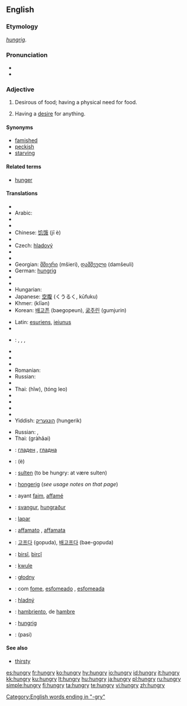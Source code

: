 ==English==

===Etymology===
{{OE.}} ''[[hungrig]]''.

===Pronunciation===
* {{IPA|/hʌngɹiː/}}
* {{audio|en-us-hungry.ogg|Audio (US)}}

===Adjective===
{{en-adj|hungri|er}}

# Desirous of food; having a physical need for food.
# {{figurative}} Having a [[desire]] for anything.

====Synonyms====
*[[famished]]
*[[peckish]]
*[[starving]]

====Related terms====
* [[hunger]]

====Translations====
{{trans-top|desirous of food}}
* {{trreq|Albanian}}
* Arabic: {{Arab|[[جائع]]}} {{IPAchar|(jā’iʕ)}}
* {{trreq|Armenian}}
* {{trreq|Basque}}
* Chinese: [[饥饿]] (jī è)
* {{trreq|Croatian}}
* Czech: [[hladový]] {{m}}
* {{trreq|Esperanto}}
* {{trreq|Estonian}}
* Georgian: [[მშიერი]] (mšieri), [[დამშეული]] (damšeuli)
* German: [[hungrig]]
* {{trreq|Hebrew}}
* {{trreq|Hindi}}
* Hungarian: {{t|hu|éhes}}
* Japanese: [[空腹]] (くうるく, kūfuku)
* Khmer: {{KMchar|[[ឃ្លាន]]}} (klīən)
* Korean: [[배고픈]] (baegopeun), [[굶주린]] (gumjurin)
{{trans-mid}}
* Latin: [[esuriens]], [[ieiunus]]
* {{trreq|Latvian}}
* {{lt}}: {{t+|lt|alkanas|m}}, {{t+|lt|alkana|f}}, {{t+|lt|išbadėjęs|m}}, {{t+|lt|išbadėjusi|f}}
* {{trreq|Mongolian}}
* {{trreq|Norwegian}}
* {{trreq|Persian}}
* Romanian: {{t|ro|flămând}}
* Russian: {{t|ru|гoлoдный|sc=Cyrl|tr=golódnyj}}
* {{trreq|Slovene}}
* Thai: {{Thai|[[หิว]]}} (hĭw), {{Thai|[[ท้องเลว]]}} (tóng leo)
* {{trreq|Turkish}}
* {{trreq|Urdu}}
* {{trreq|Vietnamese}}
* {{trreq|Welsh}}
* Yiddish: [[הונגעריק]] (hungerik)
{{trans-bottom}}

{{trans-top|having a desire for anything}}
{{trans-mid}}
* Russian: {{t|ru|алчущий|sc=Cyrl|tr=álčuščij}}, {{t|ru|жаждущий|sc=Cyrl|tr=žážduščij}}
* Thai: {{Thai|[[กระหาย]]}} (gràhăai)
{{trans-bottom}}

{{checktrans-top}}
* {{ttbc|Bulgarian}}: [[гладен]] {{m}}, [[гладна]] {{f}}
* {{ttbc|Chinese}}: {{zh-ts|餓|饿}} (è)
* {{ttbc|Danish}}: [[sulten]] (to be hungry: at være sulten)
* {{ttbc|Dutch}}: [[hongerig]] (''see usage notes on that page'')
* {{ttbc|French}}: ayant [[faim]], [[affamé]]
* {{ttbc|Icelandic}}: [[svangur]], [[hungraður]]
* {{ttbc|Indonesian}}: [[lapar]]
* {{ttbc|Italian}}: [[affamato]] {{m}}, [[affamata]] {{f}}
* {{ttbc|Korean}}: [[고프다]] (gopuda), [[배고프다]] (bae-gopuda)
{{checktrans-mid}}
* {{ttbc|Kurdish}}: [[birsî]], [[birçî]]
* {{ttbc|Marshallese}}: [[kwule]]
* {{ttbc|Polish}}: [[głodny]]
* {{ttbc|Portuguese}}: com [[fome]], [[esfomeado]] {{m}}, [[esfomeada]] {{f}}
* {{ttbc|Slovak}}: [[hladný]]
* {{ttbc|Spanish}}: [[hambriento]], de [[hambre]]
* {{ttbc|Swedish}}: [[hungrig]]
* {{ttbc|Tamil}}: (pasi)
{{checktrans-bottom}}

====See also====
*[[thirsty]]

[[Category:English words ending in "-gry"]]

[[es:hungry]]
[[fr:hungry]]
[[ko:hungry]]
[[hy:hungry]]
[[io:hungry]]
[[id:hungry]]
[[it:hungry]]
[[kk:hungry]]
[[ku:hungry]]
[[lt:hungry]]
[[hu:hungry]]
[[ja:hungry]]
[[pl:hungry]]
[[ru:hungry]]
[[simple:hungry]]
[[fi:hungry]]
[[ta:hungry]]
[[te:hungry]]
[[vi:hungry]]
[[zh:hungry]]